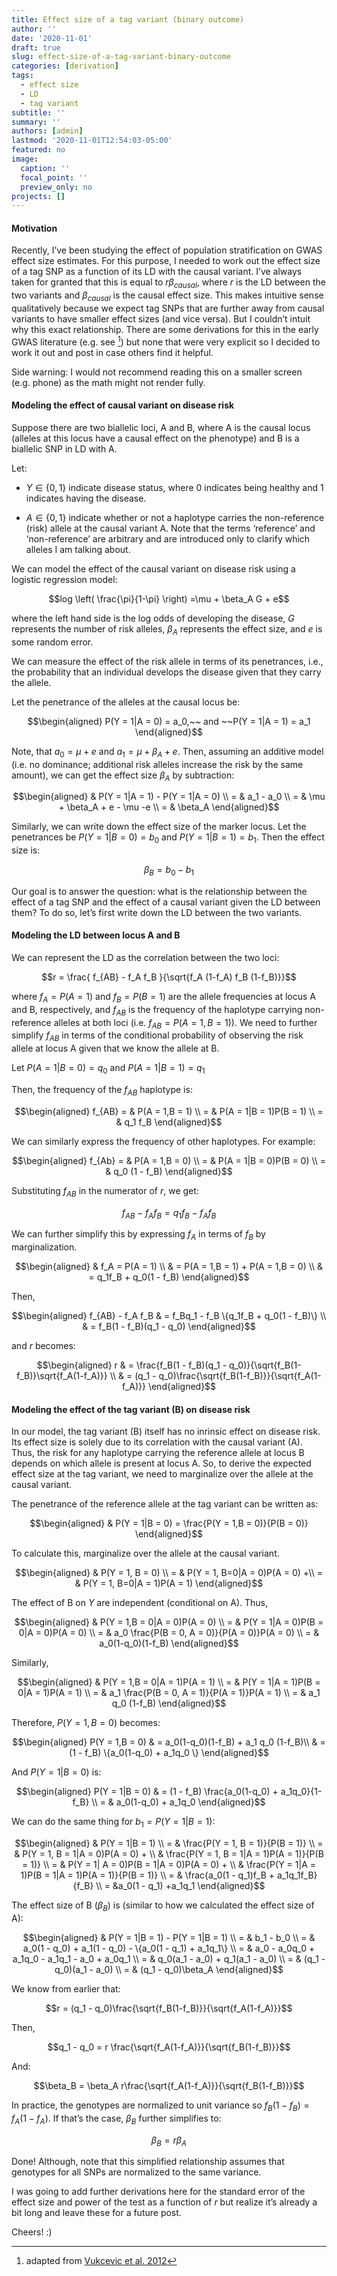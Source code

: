 ```yaml
---
title: Effect size of a tag variant (binary outcome)
author: ''
date: '2020-11-01'
draft: true
slug: effect-size-of-a-tag-variant-binary-outcome
categories: [derivation]
tags:
  - effect size
  - LD
  - tag variant
subtitle: ''
summary: ''
authors: [admin]
lastmod: '2020-11-01T12:54:03-05:00'
featured: no
image:
  caption: ''
  focal_point: ''
  preview_only: no
projects: []
---
```


#### Motivation

Recently, I've been studying the effect of population stratification on GWAS effect size estimates. For this purpose, I needed to work out the effect size of a tag SNP as a function of its LD with the causal variant. I've always taken for granted that this is equal to $r\beta_{causal}$, where $r$ is the LD between the two variants and $\beta_{causal}$ is the causal effect size. This makes intuitive sense qualitatively because we expect tag SNPs that are further away from causal variants to have smaller effect sizes (and vice versa). But I couldn't intuit why this exact relationship. There are some derivations for this in the early GWAS literature (e.g. see [^1]) but none that were very explicit so I decided to work it out and post in case others find it helpful. 

Side warning: I would not recommend reading this on a smaller screen (e.g. phone) as the math might not render fully. 

#### Modeling the effect of causal variant on disease risk

Suppose there are two biallelic loci, A and B, where A is the causal locus (alleles at this locus have a causal effect on the phenotype) and B is a biallelic SNP in LD with A. 

Let:

* $Y \in \{0,1\}$ indicate disease status, where 0 indicates being healthy and 1 indicates having the disease.

* $A \in \{0,1\}$ indicate whether or not a haplotype carries the non-reference (risk) allele at the causal variant A. Note that the terms 'reference' and 'non-reference' are arbitrary and are introduced only to clarify which alleles I am talking about.

We can model the effect of the causal variant on disease risk using a logistic regression model:

$$log \left( \frac{\pi}{1-\pi} \right) =\mu + \beta_A G + e$$

where the left hand side is the log odds of developing the disease, $G$ represents the number of risk alleles, $\beta_A$ represents the effect size, and $e$ is some random error.

We can measure the effect of the risk allele in terms of its penetrances, i.e., the probability that an individual develops the disease given that they carry the allele. 

Let the penetrance of the alleles at the causal locus be:

$$\begin{aligned}
P(Y = 1|A = 0) = a_0,~~ and ~~P(Y = 1|A = 1) = a_1
\end{aligned}$$ 

Note, that $a_0 = \mu + e$ and $a_1 = \mu + \beta_A + e$. Then, assuming an additive model (i.e. no dominance; additional risk alleles increase the risk by the same amount), we can get the effect size $\beta_A$ by subtraction:

$$\begin{aligned}
& P(Y = 1|A = 1) - P(Y = 1|A = 0) \\
= & a_1 - a_0 \\
= &  \mu + \beta_A + e - \mu -e \\
= & \beta_A
\end{aligned}$$

Similarly, we can write down the effect size of the marker locus. Let the penetrances be $P(Y = 1|B = 0) = b_0$ and $P(Y = 1|B = 1) = b_1$. Then the effect size is:

$$\beta_B = b_0 - b_1$$

Our goal is to answer the question: what is the relationship between the effect of a tag SNP and the effect of a causal variant given the LD between them? To do so, let's first write down the LD between the two variants.

#### Modeling the LD between locus A and B

We can represent the LD as the correlation between the two loci:

$$r = \frac{ f_{AB} - f_A f_B }{\sqrt{f_A (1-f_A) f_B (1-f_B)}}$$

where $f_A = P(A = 1)$ and $f_B = P(B = 1)$ are the allele frequencies at locus A and B, respectively, and $f_{AB}$ is the frequency of the haplotype carrying non-reference alleles at both loci (i.e. $f_{AB} = P(A = 1,B = 1)$). We need to further simplify $f_{AB}$ in terms of the conditional probability of observing the risk allele at locus A given that we know the allele at B.

Let $P(A = 1|B = 0) = q_0$ and $P(A = 1|B = 1) = q_1$

Then, the frequency of the $f_{AB}$ haplotype is: 

$$\begin{aligned}
f_{AB} = & P(A = 1,B = 1) \\
= & P(A = 1|B = 1)P(B = 1) \\
= & q_1 f_B
\end{aligned}$$

We can similarly express the frequency of other haplotypes. For example: 

$$\begin{aligned}
f_{Ab} = & P(A = 1,B = 0) \\
= & P(A = 1|B = 0)P(B = 0) \\
= & q_0 (1 - f_B)
\end{aligned}$$

Substituting $f_{AB}$ in the numerator of $r$, we get:

$$f_{AB} - f_A f_B = q_1 f_B - f_A f_B$$

We can further simplify this by expressing $f_A$ in terms of $f_B$ by marginalization.

$$\begin{aligned}
& f_A = P(A = 1) \\
& = P(A = 1,B = 1) + P(A = 1,B = 0) \\
& = q_1f_B + q_0(1 - f_B)
\end{aligned}$$

Then, 

$$\begin{aligned}
f_{AB} - f_A f_B & = f_Bq_1 - f_B \{q_1f_B + q_0(1 - f_B)\} \\
& = f_B(1 - f_B)(q_1 - q_0)
\end{aligned}$$

and $r$ becomes:

$$\begin{aligned}
r & = \frac{f_B(1 - f_B)(q_1 - q_0)}{\sqrt{f_B(1-f_B)}\sqrt{f_A(1-f_A)}} \\
& = (q_1 - q_0)\frac{\sqrt{f_B(1-f_B)}}{\sqrt{f_A(1-f_A)}}
\end{aligned}$$


#### Modeling the effect of the tag variant (B) on disease risk

In our model, the tag variant (B) itself has no inrinsic effect on disease risk. Its effect size is solely due to its correlation with the causal variant (A). Thus, the risk for any haplotype carrying the reference allele at locus B depends on which allele is present at locus A. So, to derive the expected effect size at the tag variant, we need to marginalize over the allele at the causal variant. 

The penetrance of the reference allele at the tag variant can be written as: 

$$\begin{aligned}
& P(Y = 1|B = 0) = \frac{P(Y = 1,B = 0)}{P(B = 0)}
\end{aligned}$$

To calculate this, marginalize over the allele at the causal variant.

$$\begin{aligned}
& P(Y = 1, B = 0) \\
= & P(Y = 1, B=0|A = 0)P(A = 0) +\\
= & P(Y = 1, B=0|A = 1)P(A = 1)
\end{aligned}$$

The effect of B on $Y$ are independent (conditional on A). Thus,

$$\begin{aligned}
& P(Y = 1,B = 0|A = 0)P(A = 0) \\
= & P(Y = 1|A = 0)P(B = 0|A = 0)P(A = 0) \\ 
= & a_0 \frac{P(B = 0, A = 0)}{P(A = 0)}P(A = 0) \\
= & a_0(1-q_0)(1-f_B)
\end{aligned}$$

Similarly,

$$\begin{aligned}
& P(Y = 1,B = 0|A = 1)P(A = 1) \\
= & P(Y = 1|A = 1)P(B = 0|A = 1)P(A = 1) \\
= & a_1 \frac{P(B = 0, A = 1)}{P(A = 1)}P(A = 1) \\
= & a_1 q_0 (1-f_B)
\end{aligned}$$

Therefore, $P(Y = 1, B = 0)$ becomes:

$$\begin{aligned}
P(Y = 1,B = 0) & = a_0(1-q_0)(1-f_B) + a_1 q_0 (1-f_B)\\
& = (1 - f_B) \{a_0(1-q_0) + a_1q_0 \}
\end{aligned}$$

And $P(Y = 1|B = 0)$ is: 

$$\begin{aligned}
P(Y = 1|B = 0) & = (1 - f_B) \frac{a_0(1-q_0) + a_1q_0}{1-f_B} \\
= & a_0(1-q_0) + a_1q_0
\end{aligned}$$

We can do the same thing for $b_1 = P(Y = 1|B = 1)$:

$$\begin{aligned}
& P(Y = 1|B = 1) \\
= & \frac{P(Y = 1, B = 1)}{P(B = 1)} \\
= & P(Y = 1, B = 1|A = 0)P(A = 0) + \\
& \frac{P(Y = 1, B = 1|A = 1)P(A = 1)}{P(B = 1)} \\
= & P(Y = 1| A = 0)P(B = 1|A = 0)P(A = 0) + \\
 & \frac{P(Y = 1|A = 1)P(B = 1|A = 1)P(A = 1)}{P(B = 1)} \\
= & \frac{a_0(1 - q_1)f_B + a_1q_1f_B}{f_B} \\
= &a_0(1 - q_1) +a_1q_1
\end{aligned}$$

The effect size of B ($\beta_B$) is (similar to how we calculated the effect size of A):

$$\begin{aligned}
& P(Y = 1|B = 1) - P(Y = 1|B = 1) \\
= & b_1 - b_0 \\
= & a_0(1 - q_0) + a_1(1 - q_0) - \{a_0(1 - q_1) + a_1q_1\} \\
= & a_0 - a_0q_0 + a_1q_0 - a_1q_1 - a_0 + a_0q_1 \\
= & q_0(a_1 - a_0) + q_1(a_1 - a_0) \\
= & (q_1 - q_0)(a_1 - a_0) \\
= & (q_1 - q_0)\beta_A
\end{aligned}$$

We know from earlier that:

$$r = (q_1 - q_0)\frac{\sqrt{f_B(1-f_B)}}{\sqrt{f_A(1-f_A)}}$$

Then, 

$$q_1 - q_0 = r \frac{\sqrt{f_A(1-f_A)}}{\sqrt{f_B(1-f_B)}}$$

And:

$$\beta_B = \beta_A r\frac{\sqrt{f_A(1-f_A)}}{\sqrt{f_B(1-f_B)}}$$

In practice, the genotypes are normalized to unit variance so $f_B(1-f_B) = f_A(1-f_A)$. If that's the case, $\beta_B$ further simplifies to:

$$\beta_B = r\beta_A$$

Done! Although, note that this simplified relationship assumes that genotypes for all SNPs are normalized to the same variance.

I was going to add further derivations here for the standard error  of the effect size and power of the test as a function of $r$ but realize it's already a bit long and leave these for a future post. 

Cheers! :)

[^1]: adapted from [Vukcevic et al. 2012](https://onlinelibrary.wiley.com/doi/full/10.1002/gepi.20576)

